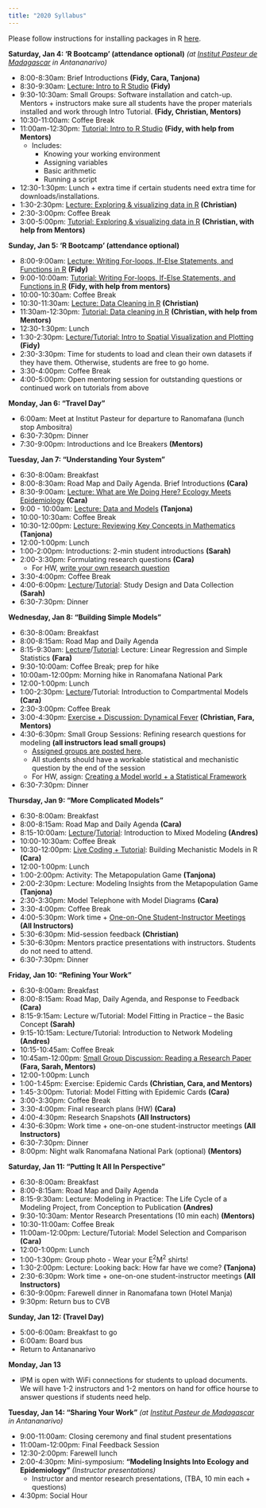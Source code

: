 ```yaml
---
title: "2020 Syllabus"
---
```


Please follow instructions for installing packages in R [here](E2M2-2018/E2M2_InstallPackages.html).


**Saturday, Jan 4: ‘R Bootcamp’ (attendance optional)** *(at [Institut Pasteur de Madagascar](http://www.pasteur.mg/) in Antananarivo)*

* 8:00-8:30am: Brief Introductions __(Fidy, Cara, Tanjona)__
* 8:30-9:30am: [Lecture: Intro to R Studio](E2M2-2020/Lectures/E2M2_2020_Rbasics.pdf) __(Fidy)__
* 9:30-10:30am: Small Groups: Software installation and catch-up. Mentors + instructors make sure all students have the proper materials installed and work through Intro Tutorial. __(Fidy, Christian, Mentors)__
* 10:30-11:00am: Coffee Break
* 11:00am-12:30pm: [Tutorial: Intro to R Studio](E2M2-2020/Tutorials/E2M2_2020_Rbasics.R)  __(Fidy, with help from Mentors)__
  * Includes:
      * Knowing your working environment
      * Assigning variables
      * Basic arithmetic
      * Running a script
* 12:30-1:30pm: Lunch + extra time if certain students need extra time for downloads/installations.
* 1:30-2:30pm: [Lecture: Exploring & visualizing data in R](E2M2-2020/Lectures/DataVisualization.pdf) __(Christian)__
* 2:30-3:00pm: Coffee Break 
* 3:00-5:00pm: [Tutorial: Exploring & visualizing data in R](E2M2-2020/Tutorials/DataVisualizing.zip) __(Christian, with help from Mentors)__

**Sunday, Jan 5: ‘R Bootcamp’ (attendance optional)** 

* 8:00-9:00am: [Lecture: Writing For-loops, If-Else Statements, and Functions in R](E2M2-2020/Lectures/R_Bootcamp_forLoopsFunctionsIfElse.pdf) __(Fidy)__
* 9:00-10:00am: [Tutorial: Writing For-loops, If-Else Statements, and Functions in R](E2M2-2020/Tutorials/E2M2_Bootcamp_If_Else.zip) __(Fidy, with help from mentors)__
* 10:00-10:30am: Coffee Break
* 10:30-11:30am: [Lecture: Data Cleaning in R](E2M2-2020/Lectures/Data_Cleaning.pdf) __(Christian)__
* 11:30am-12:30pm: [Tutorial: Data cleaning in R](E2M2-2020/Tutorials/CleaningData.zip) __(Christian, with help from Mentors)__
* 12:30-1:30pm: Lunch
* 1:30-2:30pm:  [Lecture/Tutorial: Intro to Spatial Visualization and Plotting](E2M2-2020/Tutorials/IntroSpatial.zip) __(Fidy)__
* 2:30-3:30pm: Time for students to load and clean their own datasets if they have them. Otherwise, students are free to go home.
* 3:30-4:00pm: Coffee Break
* 4:00-5:00pm: Open mentoring session for outstanding questions or continued work on tutorials from above

**Monday, Jan 6: “Travel Day"**

* 6:00am: Meet at Institut Pasteur for departure to Ranomafana (lunch stop Ambositra)
* 6:30-7:30pm: Dinner
* 7:30-9:00pm: Introductions and Ice Breakers __(Mentors)__

**Tuesday, Jan 7: “Understanding Your System”**

* 6:30-8:00am: Breakfast
* 8:00-8:30am: Road Map and Daily Agenda. Brief Introductions __(Cara)__
* 8:30-9:00am: [Lecture: What are We Doing Here? Ecology Meets Epidemiology](E2M2-2020/Lectures/E2M2_2020_Ecology_Meets_Epidemiology.pdf) __(Cara)__
* 9:00 - 10:00am: [Lecture: Data and Models](E2M2-2020/Lectures/Data_Models.pdf) __(Tanjona)__
* 10:00-10:30am: Coffee Break
* 10:30-12:00pm: [Lecture: Reviewing Key Concepts in Mathematics](E2M2-2020/Lectures/Basic_Math.pdf) __(Tanjona)__
* 12:00-1:00pm: Lunch
* 1:00-2:00pm: Introductions: 2-min student introductions __(Sarah)__
* 2:00-3:30pm: Formulating research questions __(Cara)__
  * For HW, [write your own research question](E2M2-2020/Activities/HW_Formulating_Research_Questions.pdf)
* 3:30-4:00pm: Coffee Break
* 4:00-6:00pm: [Lecture](E2M2-2020/Lectures/E2M2_Study_Design.pdf)/[Tutorial](E2M2-2020/Tutorials/Data_Study_Design.zip): Study Design and Data Collection __(Sarah)__
* 6:30-7:30pm: Dinner

**Wednesday, Jan 8: “Building Simple Models”**

* 6:30-8:00am: Breakfast
* 8:00-8:15am: Road Map and Daily Agenda 
* 8:15-9:30am: [Lecture](E2M2-2020/Lectures/BasicStatistics.pdf)/[Tutorial](E2M2-2020/Tutorials/LinearRegression.zip): Lecture: Linear Regression and Simple Statistics __(Fara)__
* 9:30-10:00am: Coffee Break; prep for hike
* 10:00am-12:00pm: Morning hike in Ranomafana National Park
* 12:00-1:00pm: Lunch
* 1:00-2:30pm: [Lecture](E2M2-2020/Lectures/IntroCompartmentalModels.pdf)/Tutorial: Introduction to Compartmental Models __(Cara)__
* 2:30-3:00pm: Coffee Break 
* 3:00-4:30pm: [Exercise + Discussion: Dynamical Fever](E2M2-2020/Activities/Dynamical_Fever_Upload.zip) __(Christian, Fara, Mentors)__
* 4:30-6:30pm: Small Group Sessions: Refining research questions for modeling __(all instructors lead small groups)__
  * [Assigned groups are posted here](E2M2-2020/Activities/Small_Group_Assignments.pdf).
  * All students should have a workable statistical and mechanistic question by the end of the session
  * For HW, assign: [Creating a Model world + a Statistical Framework](E2M2-2020/Activities/Model_Framework_HW.pdf)
* 6:30-7:30pm: Dinner


**Thursday, Jan 9: “More Complicated Models”**

* 6:30-8:00am: Breakfast
* 8:00-8:15am: Road Map and Daily Agenda __(Cara)__
* 8:15-10:00am: [Lecture](E2M2-2020/Lectures/GLMMs_for_Dynamical_Systems.pdf)/[Tutorial](E2M2-2020/Tutorials/Statistics_Mixed_Models.zip): Introduction to Mixed Modeling __(Andres)__
* 10:00-10:30am: Coffee Break
* 10:30-12:00pm: [Live Coding + Tutorial](E2M2-2020/Tutorials/IntroCompartmentalModels.zip): Building Mechanistic Models in R __(Cara)__
* 12:00-1:00pm: Lunch
* 1:00-2:00pm: Activity: The Metapopulation Game __(Tanjona)__
* 2:00-2:30pm: Lecture: Modeling Insights from the Metapopulation Game __(Tanjona)__
* 2:30-3:30pm: Model Telephone with Model Diagrams __(Cara)__
* 3:30-4:00pm: Coffee Break
* 4:00-5:30pm: Work time + [One-on-One Student-Instructor Meetings](E2M2-2020/Activities/OneOnOneInstructor_Meetings.pdf) __(All Instructors)__
* 5:30-6:30pm: Mid-session feedback __(Christian)__
* 5:30-6:30pm: Mentors practice presentations with instructors. Students do not need to attend. 
* 6:30-7:30pm: Dinner


**Friday, Jan 10: “Refining Your Work”**

* 6:30-8:00am: Breakfast
* 8:00-8:15am: Road Map, Daily Agenda, and Response to Feedback __(Cara)__
* 8:15-9:15am: Lecture w/Tutorial: Model Fitting in Practice – the Basic Concept __(Sarah)__
* 9:15-10:15am: Lecture/Tutorial: Introduction to Network Modeling __(Andres)__
* 10:15-10:45am: Coffee Break
* 10:45am-12:00pm: [Small Group Discussion: Reading a Research Paper](E2M2-2020/Activities/Wesolowski_et_al_2016_Impact_of_RCV_on_CRS_in_Madagascar.pdf) __(Fara, Sarah, Mentors)__
* 12:00-1:00pm: Lunch
* 1:00-1:45pm: Exercise: Epidemic Cards __(Christian, Cara, and Mentors)__
* 1:45-3:00pm: Tutorial: Model Fitting with Epidemic Cards __(Cara)__
* 3:00-3:30pm: Coffee Break
* 3:30-4:00pm: Final research plans (HW) __(Cara)__
* 4:00-4:30pm: Research Snapshots __(All Instructors)__
* 4:30-6:30pm: Work time + one-on-one student-instructor meetings __(All Instructors)__
* 6:30-7:30pm: Dinner
* 8:00pm: Night walk Ranomafana National Park (optional) __(Mentors)__



**Saturday, Jan 11: “Putting It All In Perspective”**

* 6:30-8:00am: Breakfast
* 8:00-8:15am: Road Map and Daily Agenda 
* 8:15-9:30am: Lecture: Modeling in Practice: The Life Cycle of a Modeling Project, from Conception to Publication  __(Andres)__
* 9:30-10:30am: Mentor Research Presentations (10 min each) __(Mentors)__
* 10:30-11:00am: Coffee Break
* 11:00am-12:00pm: Lecture/Tutorial: Model Selection and Comparison __(Cara)__
* 12:00-1:00pm: Lunch
* 1:00-1:30pm: Group photo - Wear your E^2^M^2^ shirts! 
* 1:30-2:00pm: Lecture: Looking back: How far have we come? __(Tanjona)__
* 2:30-6:30pm: Work time + one-on-one student-instructor meetings __(All Instructors)__
* 6:30-9:00pm: Farewell dinner in Ranomafana town (Hotel Manja)
* 9:30pm: Return bus to CVB

**Sunday, Jan 12: (Travel Day)**

* 5:00-6:00am: Breakfast to go
* 6:00am: Board bus
* Return to Antananarivo 

**Monday, Jan 13**

* IPM is open with WiFi connections for students to upload documents. We will have 1-2 instructors and 1-2 mentors on hand for office hourse to answer questions if students need help.

**Tuesday, Jan 14: "Sharing Your Work"** *(at [Institut Pasteur de Madagascar](http://www.pasteur.mg/) in Antananarivo)*

* 9:00-11:00am: Closing ceremony and final student presentations 
* 11:00am-12:00pm: Final Feedback Session
* 12:30-2:00pm: Farewell lunch
* 2:00-4:30pm: Mini-symposium: **“Modeling Insights Into Ecology and Epidemiology”** *(Instructor presentations)*
    * Instructor and mentor research presentations, (TBA, 10 min each + questions) 
* 4:30pm: Social Hour
